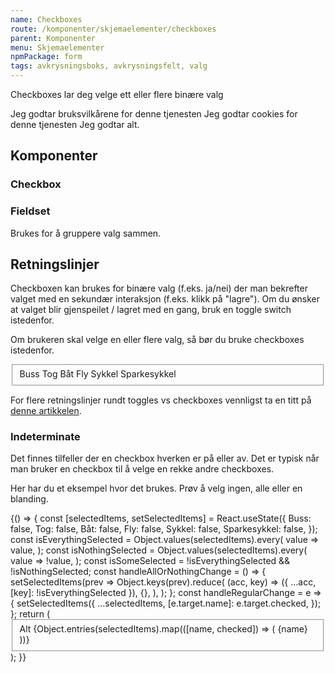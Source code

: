 ```yaml
---
name: Checkboxes
route: /komponenter/skjemaelementer/checkboxes
parent: Komponenter
menu: Skjemaelementer
npmPackage: form
tags: avkrysningsboks, avkrysningsfelt, valg
---
```



<PageHeader>Checkboxes lar deg velge ett eller flere binære valg</PageHeader>

<Playground>
  <Checkbox>
    Jeg godtar <Link href="#">bruksvilkårene</Link> for denne tjenesten
  </Checkbox>
  <Checkbox>
    Jeg godtar <Link href="#">cookies</Link> for denne tjenesten
  </Checkbox>
  <Checkbox>Jeg godtar alt.</Checkbox>
</Playground>

## Komponenter

### Checkbox

<ImportStatement imports="Checkbox" />
<Props of={Checkbox} />

### Fieldset

<ImportStatement imports="Fieldset" />
<Props of={Fieldset} />

Brukes for å gruppere valg sammen.

## Retningslinjer

Checkboxen kan brukes for binære valg (f.eks. ja/nei) der man bekrefter valget med en sekundær interaksjon (f.eks. klikk på "lagre"). Om du ønsker at valget blir gjenspeilet / lagret med en gang, bruk en toggle switch istedenfor.

Om brukeren skal velge en eller flere valg, så bør du bruke checkboxes istedenfor.

<Playground>
  <Fieldset label="Jeg vil gjerne reise med">
    <Checkbox>Buss</Checkbox>
    <Checkbox>Tog</Checkbox>
    <Checkbox>Båt</Checkbox>
    <Checkbox>Fly</Checkbox>
    <Checkbox>Sykkel</Checkbox>
    <Checkbox>Sparkesykkel</Checkbox>
  </Fieldset>
</Playground>

For flere retningslinjer rundt toggles vs checkboxes vennligst ta en titt på [denne artikkelen](https://uxplanet.org/checkbox-vs-toggle-switch-7fc6e83f10b8).

### Indeterminate

Det finnes tilfeller der en checkbox hverken er på eller av. Det er typisk når man bruker en checkbox til å velge en rekke andre checkboxes.

Her har du et eksempel hvor det brukes. Prøv å velg ingen, alle eller en blanding.

<Playground>
  {() => {
    const [selectedItems, setSelectedItems] = React.useState({
      Buss: false,
      Tog: false,
      Båt: false,
      Fly: false,
      Sykkel: false,
      Sparkesykkel: false,
    });
    const isEverythingSelected = Object.values(selectedItems).every(
      value => value,
    );
    const isNothingSelected = Object.values(selectedItems).every(
      value => !value,
    );
    const isSomeSelected = !isEverythingSelected && !isNothingSelected;
    const handleAllOrNothingChange = () => {
      setSelectedItems(prev =>
        Object.keys(prev).reduce(
          (acc, key) => ({ ...acc, [key]: !isEverythingSelected }),
          {},
        ),
      );
    };
    const handleRegularChange = e => {
      setSelectedItems({
        ...selectedItems,
        [e.target.name]: e.target.checked,
      });
    };
    return (
      <Fieldset label="Jeg vil gjerne reise med">
        <Checkbox
          name="all"
          checked={isSomeSelected ? 'indeterminate' : isEverythingSelected}
          onChange={handleAllOrNothingChange}
        >
          Alt
        </Checkbox>
        {Object.entries(selectedItems).map(([name, checked]) => (
          <Checkbox
            key={name}
            checked={checked}
            name={name}
            onChange={handleRegularChange}
          >
            {name}
          </Checkbox>
        ))}
      </Fieldset>
    );
  }}
</Playground>
